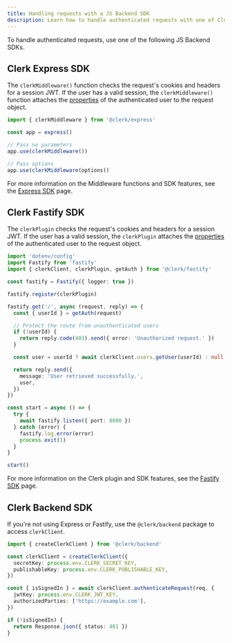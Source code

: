 ```yaml
---
title: Handling requests with a JS Backend SDK
description: Learn how to handle authenticated requests with one of Clerk's JS Backend SDKs.
---
```


To handle authenticated requests, use one of the following JS Backend SDKs.

## Clerk Express SDK

The `clerkMiddleware()` function checks the request's cookies and headers for a session JWT. If the user has a valid session, the `clerkMiddleware()` function attaches the [properties](/docs/references/nextjs/auth-object#auth-object-properties) of the authenticated user to the request object.

```js
import { clerkMiddleware } from '@clerk/express'

const app = express()

// Pass no parameters
app.use(clerkMiddleware())

// Pass options
app.use(clerkMiddleware(options))
```

For more information on the Middleware functions and SDK features, see the [Express SDK](/docs/references/express/overview) page.

## Clerk Fastify SDK

The `clerkPlugin` checks the request's cookies and headers for a session JWT. If the user has a valid session, the `clerkPlugin` attaches the [properties](/docs/references/nextjs/auth-object#auth-object-properties) of the authenticated user to the request object.

```ts
import 'dotenv/config'
import Fastify from 'fastify'
import { clerkClient, clerkPlugin, getAuth } from '@clerk/fastify'

const fastify = Fastify({ logger: true })

fastify.register(clerkPlugin)

fastify.get('/', async (request, reply) => {
  const { userId } = getAuth(request)

  // Protect the route from unauthenticated users
  if (!userId) {
    return reply.code(403).send({ error: 'Unauthorized request.' })
  }

  const user = userId ? await clerkClient.users.getUser(userId) : null

  return reply.send({
    message: 'User retrieved successfully.',
    user,
  })
})

const start = async () => {
  try {
    await fastify.listen({ port: 8080 })
  } catch (error) {
    fastify.log.error(error)
    process.exit(1)
  }
}

start()
```

For more information on the Clerk plugin and SDK features, see the [Fastify SDK](/docs/quickstarts/fastify) page.

## Clerk Backend SDK

If you're not using Express or Fastify, use the `@clerk/backend` package to access `clerkClient`.

```ts
import { createClerkClient } from '@clerk/backend'

const clerkClient = createClerkClient({
  secretKey: process.env.CLERK_SECRET_KEY,
  publishableKey: process.env.CLERK_PUBLISHABLE_KEY,
})

const { isSignedIn } = await clerkClient.authenticateRequest(req, {
  jwtKey: process.env.CLERK_JWT_KEY,
  authorizedParties: ['https://example.com'],
})

if (!isSignedIn) {
  return Response.json({ status: 401 })
}
```
